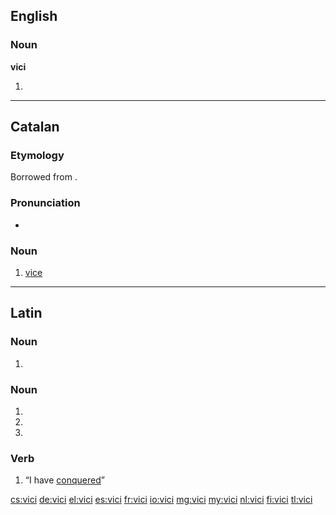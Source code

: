 ==English==

===Noun===
'''vici'''

# {{plural of|vicus}}

----

==Catalan==

===Etymology===
Borrowed from {{etyl|la|ca}} {{term|vitium|lang=la}}.

===Pronunciation===
* {{rhymes|isi|lang=ca}}

===Noun===
{{ca-noun|m}}

# [[vice]] {{gloss|bad habit}}

----

==Latin==

===Noun===
{{la-noun-form|vicī}}

# {{inflection of|vicis|vicis|dat|s|lang=la}}

===Noun===
{{la-noun-form|vīcī}}

# {{inflection of|vicus|vīcus|nom|p|lang=la}}
# {{inflection of|vicus|vīcus|gen|s|lang=la}}
# {{inflection of|vicus|vīcus|voc|p|lang=la}}

===Verb===
{{la-verb-form|vīcī}}

# {{conjugation of|vinco|vincō|1|s|perf|ind|lang=la}} “I have [[conquer]]ed”

[[cs:vici]]
[[de:vici]]
[[el:vici]]
[[es:vici]]
[[fr:vici]]
[[io:vici]]
[[mg:vici]]
[[my:vici]]
[[nl:vici]]
[[fi:vici]]
[[tl:vici]]